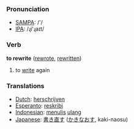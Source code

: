 === Pronunciation ===
*[[w:SAMPA|SAMPA]]: /'/
*[[w:IPA|IPA]]: /ɻi'ɻaɪt/

=== Verb ===

'''to rewrite''' ([[rewrote]], [[rewritten]])

# to [[write]] again

=== Translations ===
*[[Dutch]]: [[herschrijven]]
*[[Esperanto]]: [[reskribi]]
*[[Indonesian]]: [[tulis|menulis]] [[ulang]]
*[[Japanese]]: [[書き直す]] ([[かきなおす]], kaki-naosu)